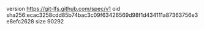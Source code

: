 version https://git-lfs.github.com/spec/v1
oid sha256:ecac3258cdd85b74bac3c09f63426569d98f1d434111a87363756e3e8efc2628
size 90292
